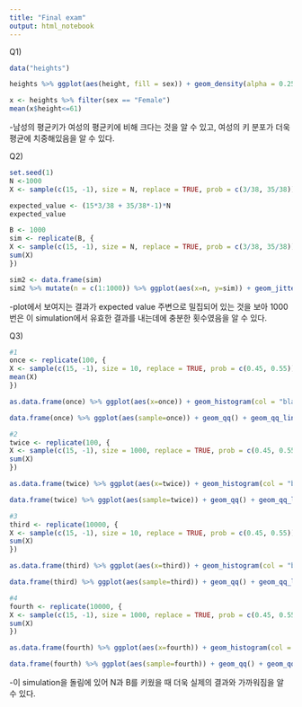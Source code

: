 ```yaml
---
title: "Final exam"
output: html_notebook
---
```

Q1)
```r
data("heights")

heights %>% ggplot(aes(height, fill = sex)) + geom_density(alpha = 0.25)

x <- heights %>% filter(sex == "Female")
mean(x$height<=61)
```
-남성의 평균키가 여성의 평균키에 비해 크다는 것을 알 수 있고, 여성의 키 분포가 더욱 평균에 치중해있음을 알 수 있다.

Q2)
```r
set.seed(1)
N <-1000
X <- sample(c(15, -1), size = N, replace = TRUE, prob = c(3/38, 35/38))

expected_value <- (15*3/38 + 35/38*-1)*N
expected_value

B <- 1000
sim <- replicate(B, {
X <- sample(c(15, -1), size = N, replace = TRUE, prob = c(3/38, 35/38))
sum(X)
})

sim2 <- data.frame(sim)
sim2 %>% mutate(n = c(1:1000)) %>% ggplot(aes(x=n, y=sim)) + geom_jitter() + geom_hline(yintercept = 263.1579, color="blue")
```

-plot에서 보여지는 결과가 expected value 주변으로 밀집되어 있는 것을 보아 1000번은 이 simulation에서 유효한 결과를 내는데에 충분한 횟수였음을 알 수 있다. 

Q3)
```r
#1
once <- replicate(100, {
X <- sample(c(15, -1), size = 10, replace = TRUE, prob = c(0.45, 0.55))
mean(X)
})

as.data.frame(once) %>% ggplot(aes(x=once)) + geom_histogram(col = "black")

data.frame(once) %>% ggplot(aes(sample=once)) + geom_qq() + geom_qq_line() + xlab("Theoretical normal") + ylab("once")

#2
twice <- replicate(100, {
X <- sample(c(15, -1), size = 1000, replace = TRUE, prob = c(0.45, 0.55))
sum(X)
})

as.data.frame(twice) %>% ggplot(aes(x=twice)) + geom_histogram(col = "black")

data.frame(twice) %>% ggplot(aes(sample=twice)) + geom_qq() + geom_qq_line() + xlab("Theoretical normal") + ylab("twice")

#3
third <- replicate(10000, {
X <- sample(c(15, -1), size = 10, replace = TRUE, prob = c(0.45, 0.55))
sum(X)
})

as.data.frame(third) %>% ggplot(aes(x=third)) + geom_histogram(col = "black")

data.frame(third) %>% ggplot(aes(sample=third)) + geom_qq() + geom_qq_line() + xlab("Theoretical normal") + ylab("third")

#4
fourth <- replicate(10000, {
X <- sample(c(15, -1), size = 1000, replace = TRUE, prob = c(0.45, 0.55))
sum(X)
})

as.data.frame(fourth) %>% ggplot(aes(x=fourth)) + geom_histogram(col = "black")

data.frame(fourth) %>% ggplot(aes(sample=fourth)) + geom_qq() + geom_qq_line() + xlab("Theoretical normal") + ylab("fourth")
```

-이 simulation을 돌림에 있어 N과 B를 키웠을 때 더욱 실제의 결과와 가까워짐을 알 수 있다. 


